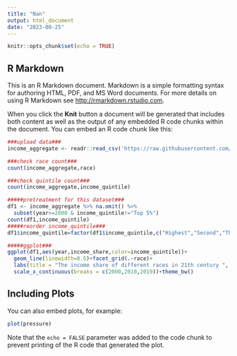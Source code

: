 ---
title: "Nan"
output: html_document
date: "2023-08-25"
---

```{r setup, include=FALSE}
knitr::opts_chunk$set(echo = TRUE)
```

## R Markdown

This is an R Markdown document. Markdown is a simple formatting syntax for authoring HTML, PDF, and MS Word documents. For more details on using R Markdown see <http://rmarkdown.rstudio.com>.

When you click the **Knit** button a document will be generated that includes both content as well as the output of any embedded R code chunks within the document. You can embed an R code chunk like this:

```{r nan1}
###upload data###
income_aggregate <- readr::read_csv('https://raw.githubusercontent.com/rfordatascience/tidytuesday/master/data/2021/2021-02-09/income_aggregate.csv')
```
```{r nan2}
###check race count###
count(income_aggregate,race)
```
```{r nan3}
###check quintile count###
count(income_aggregate,income_quintile)

```

```{r nan4}
#####pretreatment for this dataset###
df1 <- income_aggregate %>% na.omit() %>% 
  subset(year>=2000 & income_quintile!="Top 5%")
count(df1,income_quintile)
#####reorder income_quintile###
df1$income_quintile=factor(df1$income_quintile,c("Highest","Second","Third","Forth","Lowest"))
```
```{r nan5}
#####ggplot###
ggplot(df1,aes(year,income_share,color=income_quintile))+
  geom_line(linewidth=0.5)+facet_grid(.~race)+
  labs(title = "The income share of different races in 21th century ", xlab="Year",ylab="Income share",color="Classification")+
  scale_x_continuous(breaks = c(2000,2010,2019))+theme_bw()

```
## Including Plots

You can also embed plots, for example:

```{r pressure, echo=FALSE}
plot(pressure)
```

Note that the `echo = FALSE` parameter was added to the code chunk to prevent printing of the R code that generated the plot.
